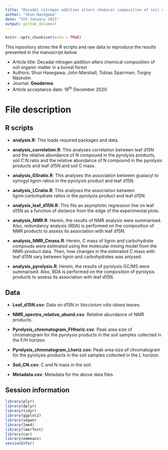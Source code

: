 ```yaml
---
title: "Decadal nitrogen addition alters chemical composition of soil organic matter in a boreal forest—accepted by Geoderma"
author: "Shun Hasegawa"
date: "5th January 2021"
output: github_document
---
```


```r
knitr::opts_chunk$set(echo = TRUE)
```

This repository stores the R scripts and raw data to reproduce the results presented in the manuscript below.

* Article title: Decadal nitrogen addition alters chemical composition of soil organic matter in a boreal forest
* Authors: Shun Hasegawa; John Marshall; Tobias Sparrman; Torgny Näsholm
* Journal: **Geoderma**
* Article acceptance date: 19^th^ December 2020

# File description

## R scripts
* **analysis.R**: This loads required packages and data.

* **analysis_correlation.R**: This analyses correlation between leaf d15N and the relative abundance of N compound in the pyrolysis products, soil C:N ratio and the relative abundance of N compound in the pyrolysis products and leaf d15N and soil C mass.

* **analysis_GSratio.R**: This analyses the association between guaiacyl to syringyl lignin ratios in the pyrolysis product and leaf d15N.

* **analysis_LCratio.R**: This analyses the association between lignin:carbohydrate ratios in the pyrolysis product and leaf d15N.

* **analysis_leaf_d15N.R**:  This fits an asymptotic regression line on leaf d15N as a function of distance from the edge of the experimental plots.

* **analysis_NMR.R**: Herein, the results of NMR analysis were summarised. Also, redundancy analysis (RDA) is performed on the composition of NMR products to assess its association with leaf d15N.

* **analysis_NMR_Cmass.R**: Herein, C mass of lignin and carbohydrate compouds were estimated using the molecular mixing model from the NMR-product data. Then, how changes in the estimated C mass with leaf d15N vary between lignin and carbohydrates was anlysed.

* **analysis_pyrolysis.R**: Herein, the results of pyrolysis GC/MS were summarised. Also, RDA is performed on the composition of pyrolysis products to assess its association with leaf d15N.

## Data
* **Leaf_d15N.csv**: Data on d15N in *Vaccinium vitis-idaea* leaves.

* **NMR_spectra_relative_abund.csv**: Relative abundance of NMR products.

* **Pyrolysis_chromatogram_FHhoriz.csv**: Peak area size of chromatogram for the pyrolysis products in the soil samples collected in the F/H horizon.

* **Pyrolysis_chromatogram_Lhoriz.csv**: Peak area size of chromatogram for the pyrolysis products in the soil samples collected in the L horizon.

* **Soil_CN.csv**: C and N mass in the soil.

* **Metadata.csv**: Metadata for the above data files.

## Session information
```r
library(plyr)
library(dplyr)
library(tidyr)
library(ggplot2)
library(vegan)
library(lme4)
library(lmerTest)
library(car)
library(emmeans)
sessionInfo()
```

